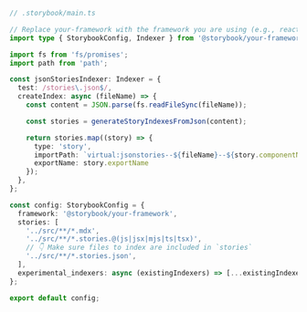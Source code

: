 ```ts
// .storybook/main.ts

// Replace your-framework with the framework you are using (e.g., react-webpack5, vue3-vite)
import type { StorybookConfig, Indexer } from '@storybook/your-framework';

import fs from 'fs/promises';
import path from 'path';

const jsonStoriesIndexer: Indexer = {
  test: /stories\.json$/,
  createIndex: async (fileName) => {
    const content = JSON.parse(fs.readFileSync(fileName));

    const stories = generateStoryIndexesFromJson(content);

    return stories.map((story) => {
      type: 'story',
      importPath: `virtual:jsonstories--${fileName}--${story.componentName}`,
      exportName: story.exportName
    });
  },
};

const config: StorybookConfig = {
  framework: '@storybook/your-framework',
  stories: [
    '../src/**/*.mdx',
    '../src/**/*.stories.@(js|jsx|mjs|ts|tsx)',
    // 👇 Make sure files to index are included in `stories`
    '../src/**/*.stories.json',
  ],
  experimental_indexers: async (existingIndexers) => [...existingIndexers, jsonStoriesIndexer];
};

export default config;
```
